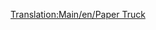 [[Translation:Main/en/Paper Truck]]{{Template:Navbox Vagonok/Hu}}
{{Template:Vagonok/Hu
|Name=Papírszállító vagon
|Picture=[[File:en/Papertruck.png]]
|NormalCost=£1,148 ($2,296)
|NormalWeight=18 / 38 t
|NormalCapacity=20 tonna papír
|MonoCost="
|MonoWeight=18 / 43 t
|MonoCapacity=25 tonna papír
|MagCost="
|MagWeight=18 / 45 t
|MagCapacity=27 tonna papír
|Description=Rakományához, a [[Main/hu/Papír|papírhoz]] hasonlóan csak [[Main/en/Éghajlatok/Hu#Szubarktikus|szubarktikus]] éghajlaton elérhető.
}}